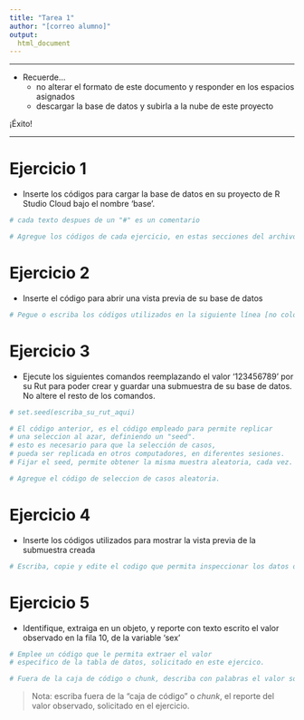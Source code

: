 ```yaml
---
title: "Tarea 1"
author: "[correo alumno]"
output:
  html_document
---
```


---

* Recuerde... 
     - no alterar el formato de este documento y responder en los espacios asignados
     - descargar la base de datos y subirla a la nube de este proyecto

¡Éxito!

---

# Ejercicio 1

- Inserte los códigos para cargar la base de datos en su proyecto de R Studio Cloud bajo el nombre ‘base’.

```r


# cada texto despues de un "#" es un comentario

# Agregue los códigos de cada ejercicio, en estas secciones del archivo.


```

# Ejercicio 2

- Inserte el código para abrir una vista previa de su base de datos

```r

# Pegue o escriba los códigos utilizados en la siguiente línea [no coloque el signo gato antes de su respuesta]

```

# Ejercicio 3

- Ejecute los siguientes comandos reemplazando el valor ‘123456789’ por su Rut para poder crear y guardar una submuestra de su base de datos. No altere el resto de los comandos.

```r

# set.seed(escriba_su_rut_aqui)

# El código anterior, es el código empleado para permite replicar
# una seleccion al azar, definiendo un "seed".
# esto es necesario para que la selección de casos,
# pueda ser replicada en otros computadores, en diferentes sesiones.
# Fijar el seed, permite obtener la misma muestra aleatoria, cada vez.

# Agregue el código de seleccion de casos aleatoria.

```

# Ejercicio 4

- Inserte los códigos utilizados para mostrar la vista previa de la submuestra creada

```r

# Escriba, copie y edite el codigo que permita inspeccionar los datos obtenidos.

```

# Ejercicio 5

- Identifique, extraiga en un objeto, y reporte con texto escrito el valor observado en la fila 10, de la variable ‘sex’

```r

# Emplee un código que le permita extraer el valor
# especifico de la tabla de datos, solicitado en este ejercico.

# Fuera de la caja de código o chunk, describa con palabras el valor solicitado en el ejercicio.

```

>Nota: escriba fuera de la "caja de código" o *chunk*, el reporte del valor observado, solicitado en el ejercicio.

